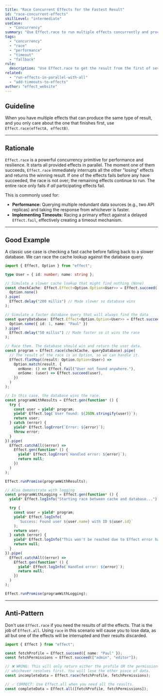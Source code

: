 ```yaml
---
title: "Race Concurrent Effects for the Fastest Result"
id: "race-concurrent-effects"
skillLevel: "intermediate"
useCase:
  - "Concurrency"
summary: "Use Effect.race to run multiple effects concurrently and proceed with the result of the one that succeeds first, automatically interrupting the others."
tags:
  - "concurrency"
  - "race"
  - "performance"
  - "timeout"
  - "fallback"
rule:
  description: "Use Effect.race to get the result from the first of several effects to succeed, automatically interrupting the losers."
related:
  - "run-effects-in-parallel-with-all"
  - "add-timeouts-to-effects"
author: "effect_website"
---
```


## Guideline

When you have multiple effects that can produce the same type of result, and you only care about the one that finishes first, use `Effect.race(effectA, effectB)`.

---

## Rationale

`Effect.race` is a powerful concurrency primitive for performance and resilience. It starts all provided effects in parallel. The moment one of them succeeds, `Effect.race` immediately interrupts all the other "losing" effects and returns the winning result. If one of the effects fails before any have succeeded, the race is not over; the remaining effects continue to run. The entire race only fails if *all* participating effects fail.

This is commonly used for:
-   **Performance:** Querying multiple redundant data sources (e.g., two API replicas) and taking the response from whichever is faster.
-   **Implementing Timeouts:** Racing a primary effect against a delayed `Effect.fail`, effectively creating a timeout mechanism.

---

## Good Example

A classic use case is checking a fast cache before falling back to a slower database. We can race the cache lookup against the database query.

```typescript
import { Effect, Option } from "effect";

type User = { id: number; name: string };

// Simulate a slower cache lookup that might find nothing (None)
const checkCache: Effect.Effect<Option.Option<User>> = Effect.succeed(
  Option.none()
).pipe(
  Effect.delay("200 millis") // Made slower so database wins
);

// Simulate a faster database query that will always find the data
const queryDatabase: Effect.Effect<Option.Option<User>> = Effect.succeed(
  Option.some({ id: 1, name: "Paul" })
).pipe(
  Effect.delay("50 millis") // Made faster so it wins the race
);

// Race them. The database should win and return the user data.
const program = Effect.race(checkCache, queryDatabase).pipe(
  // The result of the race is an Option, so we can handle it.
  Effect.flatMap((result: Option.Option<User>) =>
    Option.match(result, {
      onNone: () => Effect.fail("User not found anywhere."),
      onSome: (user) => Effect.succeed(user),
    })
  )
);

// In this case, the database wins the race.
const programWithResults = Effect.gen(function* () {
  try {
    const user = yield* program;
    yield* Effect.log(`User found: ${JSON.stringify(user)}`);
    return user;
  } catch (error) {
    yield* Effect.logError(`Error: ${error}`);
    throw error;
  }
}).pipe(
  Effect.catchAll((error) =>
    Effect.gen(function* () {
      yield* Effect.logError(`Handled error: ${error}`);
      return null;
    })
  )
);

Effect.runPromise(programWithResults);

// Also demonstrate with logging
const programWithLogging = Effect.gen(function* () {
  yield* Effect.logInfo("Starting race between cache and database...");

  try {
    const user = yield* program;
    yield* Effect.logInfo(
      `Success: Found user ${user.name} with ID ${user.id}`
    );
    return user;
  } catch (error) {
    yield* Effect.logInfo("This won't be reached due to Effect error handling");
    return null;
  }
}).pipe(
  Effect.catchAll((error) =>
    Effect.gen(function* () {
      yield* Effect.logInfo(`Handled error: ${error}`);
      return null;
    })
  )
);

Effect.runPromise(programWithLogging);

```

---

## Anti-Pattern

Don't use `Effect.race` if you need the results of *all* the effects. That is the job of `Effect.all`. Using `race` in this scenario will cause you to lose data, as all but one of the effects will be interrupted and their results discarded.

```typescript
import { Effect } from "effect";

const fetchProfile = Effect.succeed({ name: "Paul" });
const fetchPermissions = Effect.succeed(["admin", "editor"]);

// ❌ WRONG: This will only return either the profile OR the permissions,
// whichever resolves first. You will lose the other piece of data.
const incompleteData = Effect.race(fetchProfile, fetchPermissions);

// ✅ CORRECT: Use Effect.all when you need all the results.
const completeData = Effect.all([fetchProfile, fetchPermissions]);
```